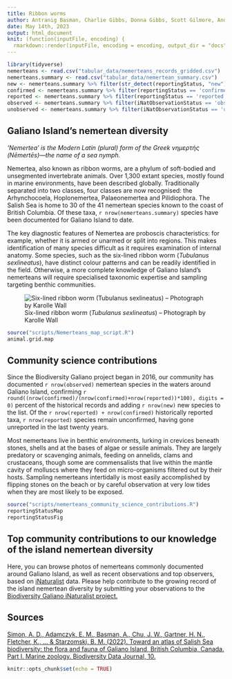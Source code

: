 ```yaml
---
title: Ribbon worms
author: Antranig Basman, Charlie Gibbs, Donna Gibbs, Scott Gilmore, Andy Lamb, Andrew Simon
date: May 14th, 2023
output: html_document
knit: (function(inputFile, encoding) {
  rmarkdown::render(inputFile, encoding = encoding, output_dir = "docs") })
---
```


```r
library(tidyverse)
nemerteans <- read.csv("tabular_data/nemerteans_records_gridded.csv")
nemerteans.summary <- read.csv("tabular_data/nemertean_summary.csv")
new <- nemerteans.summary %>% filter(str_detect(reportingStatus, "new")) 
confirmed <- nemerteans.summary %>% filter(reportingStatus == 'confirmed') 
reported <- nemerteans.summary %>% filter(reportingStatus == 'reported') 
observed <- nemerteans.summary %>% filter(iNatObservationStatus == 'observed') 
unobserved <- nemerteans.summary %>% filter(iNatObservationStatus == 'unobserved') 
```

## Galiano Island's nemertean diversity

*‘Nemertea’ is the Modern Latin (plural) form of the Greek νημερτής (Nēmertēs)—the name of a sea nymph.*

Nemertea, also known as ribbon worms, are a phylum of soft-bodied and unsegmented invertebrate animals. Over 1,300 extant species, mostly found in marine environments, have been described globally. Traditionally separated into two classes, four classes are now recognised: the Arhynchocoela, Hoplonemertea, Palaeonemertea and Pilidiophora. The Salish Sea is home to 30 of the 41 nemertean species known to the coast of British Columbia. Of these taxa, `r nrow(nemerteans.summary)` species have been documented for Galiano Island to date.

The key diagnostic features of Nemertea are proboscis characteristics: for example, whether it is armed or unarmed or split into regions. This makes identification of many species difficult as it requires examination of internal anatomy. Some species, such as the six-lined ribbon worm (*Tubulanus sexlineatus*), have distinct colour patterns and can be readily identified in the field. Otherwise, a more complete knowledge of Galiano Island's nemerteans will require specialised taxonomic expertise and sampling targeting benthic communities.

![Six-lined ribbon worm (*Tubulanus sexlineatus*) – Photograph by Karolle Wall](media/Tubulanus_sexlineatus_Karolle_Wall.jpg)

```r
source("scripts/Nemerteans_map_script.R")
animal.grid.map
```

## Community science contributions

Since the Biodiversity Galiano project began in 2016, our community has documented `r nrow(observed)` nemertean species in the waters around Galiano Island, confirming `r round((nrow(confirmed)/(nrow(confirmed)+nrow(reported))*100), digits = 0)` percent of the historical records and adding `r nrow(new)` new species to the list. Of the `r nrow(reported) + nrow(confirmed)` historically reported taxa, `r nrow(reported)` species remain unconfirmed, having gone unreported in the last twenty years.

Most nemerteans live in benthic environments, lurking in crevices beneath stones, shells and at the bases of algae or sessile animals. They are largely predatory or scavenging animals, feeding on annelids, clams and crustaceans, though some are commensalists that live within the mantle cavity of molluscs where they feed on micro-organisms filtered out by their hosts. Sampling nemerteans intertidally is most easily accomplished by flipping stones on the beach or by careful observation at very low tides when they are most likely to be exposed.

```r
source("scripts/nemerteans_community_science_contributions.R")
reportingStatusMap
reportingStatusFig
```

## Top community contributions to our knowledge of the island nemertean diversity

Here, you can browse photos of nemerteans commonly documented around Galiano Island, as well as recent observations and top observers, based on [iNaturalist](http://inaturalist.org/) data. Please help contribute to the growing record of the island nemertean diversity by submitting your observations to the [Biodiversity Galiano iNaturalist project.](http://inaturalist.org/projects/biodiversity-galiano-island) 

<span class="mxcw-nonLeafletPane mxcw-paneName-TopContributions html-widget leaflet"></span>

## Sources

[Simon, A. D., Adamczyk, E. M., Basman, A., Chu, J. W., Gartner, H. N., Fletcher, K., ... & Starzomski, B. M. (2022). Toward an atlas of Salish Sea biodiversity: the flora and fauna of Galiano Island, British Columbia, Canada. Part I. Marine zoology. Biodiversity Data Journal, 10.](https://bdj.pensoft.net/article/76050/)

```r
knitr::opts_chunk$set(echo = TRUE)
```
